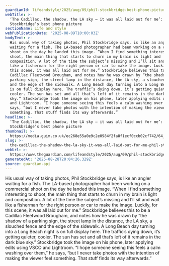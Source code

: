 ```yaml
---
guardianId: lifeandstyle/2025/aug/09/phil-stockbridge-best-phone-picture
webTitle: >-
  ‘The Cadillac, the shadow, the LA sky – it was all laid out for me’: Phil
  Stockbridge’s best phone picture
sectionName: Life and style
webPublicationDate: '2025-08-09T10:00:03Z'
bodyText: >-
  His usual way of taking photos, Phil Stockbridge says, is like an angler
  waiting for a fish. The LA-based photographer had been working on a commercial
  shoot on the day he landed this image. “When I find something interesting to
  shoot, the main thing that starts to churn in my brain is light and
  composition. A lot of the time the subject’s missing and I’ll sit and wait
  like a fisherman for the right person or car to make the image. Luckily, for
  this scene, it was all laid out for me.” Stockbridge believes this to be a
  Cadillac Fleetwood Brougham, and notes how he was drawn by “the shadow of a
  parking sign, the street lamp in the distance, the LA sky, a slouched fence
  and the edge of the sidewalk. A Long Beach day turning into a Long Beach night
  is on full display here. The traffic’s dying down, it’s getting quieter,
  cooler. The sun has set and all that’s left of it remains in the dark blue
  sky.” Stockbridge took the image on his phone, later applying edits using VSCO
  and Lightroom. “I hope someone seeing this feels a calm washing over them,” he
  says, “but I never take photos with the intention of making the viewer feel
  something. That stuff finds its way afterwards.”
headline: >-
  ‘The Cadillac, the shadow, the LA sky – it was all laid out for me’: Phil
  Stockbridge’s best phone picture
thumbnail: >-
  https://media.guim.co.uk/ec268e55a0e9c2e0984f2fa8f1ecf0ccb02cf742/64_1097_2895_2316/500.jpg
slug: >-
  the-cadillac-the-shadow-the-la-sky-it-was-all-laid-out-for-me-phil-stockbridges-best-phone-picture
webUrl: >-
  https://www.theguardian.com/lifeandstyle/2025/aug/09/phil-stockbridge-best-phone-picture
generatedAt: '2025-08-28T20:04:26.329Z'
source: guardian-api
---
```

His usual way of taking photos, Phil Stockbridge says, is like an angler waiting for a fish. The LA-based photographer had been working on a commercial shoot on the day he landed this image. “When I find something interesting to shoot, the main thing that starts to churn in my brain is light and composition. A lot of the time the subject’s missing and I’ll sit and wait like a fisherman for the right person or car to make the image. Luckily, for this scene, it was all laid out for me.” Stockbridge believes this to be a Cadillac Fleetwood Brougham, and notes how he was drawn by “the shadow of a parking sign, the street lamp in the distance, the LA sky, a slouched fence and the edge of the sidewalk. A Long Beach day turning into a Long Beach night is on full display here. The traffic’s dying down, it’s getting quieter, cooler. The sun has set and all that’s left of it remains in the dark blue sky.” Stockbridge took the image on his phone, later applying edits using VSCO and Lightroom. “I hope someone seeing this feels a calm washing over them,” he says, “but I never take photos with the intention of making the viewer feel something. That stuff finds its way afterwards.”
